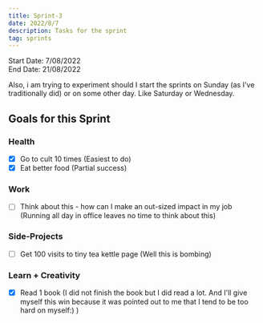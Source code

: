 ```yaml
---
title: Sprint-3
date: 2022/8/7
description: Tasks for the sprint
tag: sprints
---
```


Start Date: 7/08/2022 \
End Date: 21/08/2022

Also, i am trying to experiment should I start the sprints on Sunday (as I've traditionally did) or on some other day. Like Saturday or Wednesday.

## Goals for this Sprint

### Health

- [x] Go to cult 10 times (Easiest to do)
- [x] Eat better food (Partial success)

### Work

- [ ] Think about this - how can I make an out-sized impact in my job (Running all day in office leaves no time to think about this)

### Side-Projects

- [ ] Get 100 visits to tiny tea kettle page (Well this is bombing)

### Learn + Creativity

- [x] Read 1 book (I did not finish the book but I did read a lot. And I'll give myself this win because it was pointed out to me that I tend to be too hard on myself:) )

